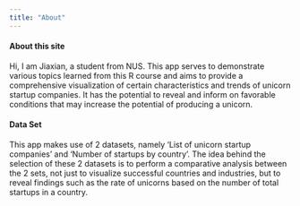 ```yaml
---
title: "About"
---
```


#### About this site

Hi, I am Jiaxian, a student from NUS. This app serves to demonstrate various topics learned from this R course and aims to provide a comprehensive visualization of certain characteristics and trends of unicorn startup companies. It has the potential to reveal and inform on favorable conditions that may increase the potential of producing a unicorn.

#### **Data Set**

This app makes use of 2 datasets, namely 'List of unicorn startup companies' and 'Number of startups by country'. The idea behind the selection of these 2 datasets is to perform a comparative analysis between the 2 sets, not just to visualize successful countries and industries, but to reveal findings such as the rate of unicorns based on the number of total startups in a country.
